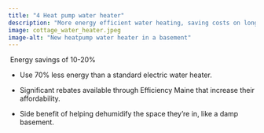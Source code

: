 ```yaml
---
title: "4 Heat pump water heater"
description: "More energy efficient water heating, saving costs on long-term energy bills and reducing fossil fuel usage"
image: cottage_water_heater.jpeg
image-alt: "New heatpump water heater in a basement"
---
```


 Energy savings of 10-20%

-   Use 70% less energy than a standard electric water heater.

-   Significant rebates available through Efficiency Maine that increase their affordability.

-   Side benefit of helping dehumidify the space they’re in, like a damp basement.

